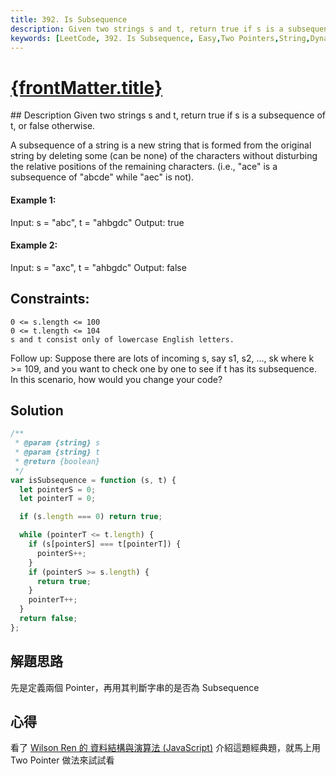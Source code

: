 ```yaml
---
title: 392. Is Subsequence
description: Given two strings s and t, return true if s is a subsequence of t, or false otherwise.
keywords: [LeetCode, 392. Is Subsequence, Easy,Two Pointers,String,Dynamic Programming]
---
```


# [{frontMatter.title}](https://leetcode.com/problems/intersection-of-two-arrays/)


<DifficultyBadge difficulty="Easy" />

<Tabs>
  <TabItem value="description" label="題目描述" default>
    ## Description
    Given two strings s and t, return true if s is a subsequence of t, or false otherwise.

A subsequence of a string is a new string that is formed from the original string by deleting some (can be none) of the characters without disturbing the relative positions of the remaining characters. (i.e., "ace" is a subsequence of "abcde" while "aec" is not).


#### Example 1:
Input: s = "abc", t = "ahbgdc"
Output: true

#### Example 2:
Input: s = "axc", t = "ahbgdc"
Output: false


## Constraints:
```
0 <= s.length <= 100
0 <= t.length <= 104
s and t consist only of lowercase English letters.
```

Follow up: Suppose there are lots of incoming s, say s1, s2, ..., sk where k >= 109, and you want to check one by one to see if t has its subsequence. In this scenario, how would you change your code?
  </TabItem>
  <TabItem value="solution" label="解答">
   ## Solution
```js
/**
 * @param {string} s
 * @param {string} t
 * @return {boolean}
 */
var isSubsequence = function (s, t) {
  let pointerS = 0;
  let pointerT = 0;

  if (s.length === 0) return true;

  while (pointerT <= t.length) {
    if (s[pointerS] === t[pointerT]) {
      pointerS++;
    }
    if (pointerS >= s.length) {
      return true;
    }
    pointerT++;
  }
  return false;
};

```
  </TabItem>
</Tabs>


## 解題思路
先是定義兩個 Pointer，再用其判斷字串的是否為 Subsequence
## 心得
看了 [Wilson Ren 的 資料結構與演算法 (JavaScript)](https://www.udemy.com/course/algorithm-data-structure) 介紹這題經典題，就馬上用 Two Pointer 做法來試試看